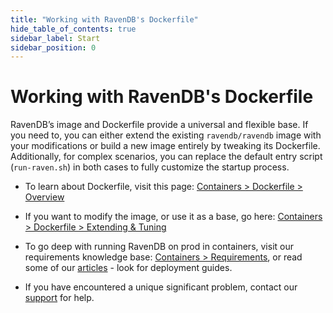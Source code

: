 ```yaml
---
title: "Working with RavenDB's Dockerfile"
hide_table_of_contents: true
sidebar_label: Start
sidebar_position: 0
---
```



# Working with RavenDB's Dockerfile

RavenDB’s image and Dockerfile provide a universal and flexible base.
If you need to, you can either extend the existing `ravendb/ravendb` image with your modifications or build a new image entirely by tweaking its Dockerfile.
Additionally, for complex scenarios, you can replace the default entry script (`run-raven.sh`) in both cases to fully customize the startup process.


- To learn about Dockerfile, visit this page:  [Containers &gt; Dockerfile &gt; Overview](./dockerfile-overview)


- If you want to modify the image, or use it as a base, go here: [Containers &gt; Dockerfile &gt; Extending & Tuning](./extending)


- To go deep with running RavenDB on prod in containers, visit our requirements knowledge base:  [Containers &gt; Requirements](../requirements/compute.mdx), or read some of our [articles](https://ravendb.net/articles) - look for deployment guides.


- If you have encountered a unique significant problem, contact our [support](https://ravendb.net/support) for help.
